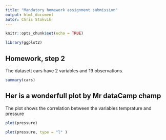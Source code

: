 ```yaml
---
title: "Mandatory homework assignment submission"
output: html_document
autor: Chris Stokvik
---
```


```r
knitr::opts_chunk$set(echo = TRUE)

```


```r
library(ggplot2)
```

## Homework, step 2 

The datasett cars have 2 variables and 19 observations.


```r

summary(cars)
```

## Her is a wonderfull plot by Mr dataCamp champ 

The plot shows the correlation between the variables temprature and pressure 

```r
plot(pressure)
```


```r
plot(pressure, type = "l" )

       
```







